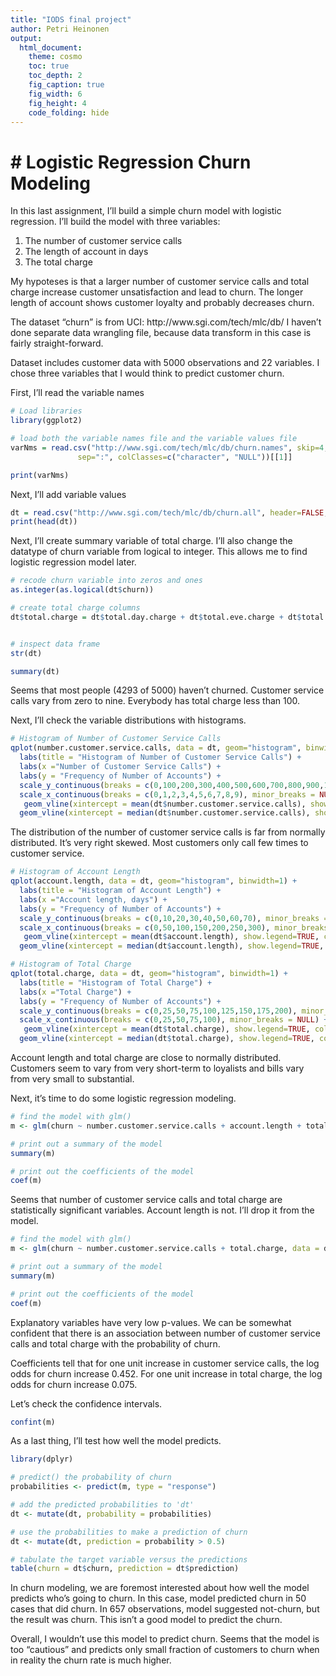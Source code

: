 ```yaml
---
title: "IODS final project"
author: Petri Heinonen
output:
  html_document:
    theme: cosmo
    toc: true
    toc_depth: 2
    fig_caption: true
    fig_width: 6
    fig_height: 4
    code_folding: hide
---
```


# # Logistic Regression Churn Modeling

In this last assignment, I'll build a simple churn model with logistic regression. I'll build the model with three variables:

1. The number of customer service calls
2. The length of account in days
3. The total charge

My hypoteses is that a larger number of customer service calls and total charge increase customer unsatisfaction and lead to churn. The longer length of account shows customer loyalty and probably decreases churn.

The dataset "churn" is from UCI: http://www.sgi.com/tech/mlc/db/
I haven't done separate data wrangling file, because data transform in this case is fairly straight-forward.

Dataset includes customer data with 5000 observations and 22 variables. I chose three variables that I would think to predict customer churn.

First, I'll read the variable names

```r
# Load libraries
library(ggplot2)

# load both the variable names file and the variable values file
varNms = read.csv("http://www.sgi.com/tech/mlc/db/churn.names", skip=4, header=FALSE,
               sep=":", colClasses=c("character", "NULL"))[[1]]

print(varNms)
```


Next, I'll add variable values

```r
dt = read.csv("http://www.sgi.com/tech/mlc/db/churn.all", header=FALSE, col.names=c(varNms,"churn"))
print(head(dt))
```

Next, I'll create summary variable of total charge. I'll also change the datatype of churn variable from logical to integer. This allows me to find logistic regression model later.


```r

# recode churn variable into zeros and ones
as.integer(as.logical(dt$churn))

# create total charge columns
dt$total.charge = dt$total.day.charge + dt$total.eve.charge + dt$total.night.charge + dt$total.intl.charge


# inspect data frame
str(dt)
```

```r

summary(dt)

```

Seems that most people (4293 of 5000) haven't churned. Customer service calls vary from zero to nine. Everybody has total charge less than 100.

Next, I'll check the variable distributions with histograms.

```r
# Histogram of Number of Customer Service Calls
qplot(number.customer.service.calls, data = dt, geom="histogram", binwidth=1) +
  labs(title = "Histogram of Number of Customer Service Calls") +
  labs(x ="Number of Customer Service Calls") +
  labs(y = "Frequency of Number of Accounts") +
  scale_y_continuous(breaks = c(0,100,200,300,400,500,600,700,800,900,1000,1100,1200,1300, 1400, 1500), minor_breaks = NULL) +
  scale_x_continuous(breaks = c(0,1,2,3,4,5,6,7,8,9), minor_breaks = NULL) +
   geom_vline(xintercept = mean(dt$number.customer.service.calls), show.legend=TRUE, color="red", labels("average")) +
  geom_vline(xintercept = median(dt$number.customer.service.calls), show.legend=TRUE, color="blue", labels("Median"))
```

The distribution of the number of customer service calls is far from normally distributed. It's very right skewed. Most customers only call few times to customer service.

```r
# Histogram of Account Length
qplot(account.length, data = dt, geom="histogram", binwidth=1) +
  labs(title = "Histogram of Account Length") +
  labs(x ="Account length, days") +
  labs(y = "Frequency of Number of Accounts") +
  scale_y_continuous(breaks = c(0,10,20,30,40,50,60,70), minor_breaks = NULL) +
  scale_x_continuous(breaks = c(0,50,100,150,200,250,300), minor_breaks = NULL) +
   geom_vline(xintercept = mean(dt$account.length), show.legend=TRUE, color="red", labels("average")) +
  geom_vline(xintercept = median(dt$account.length), show.legend=TRUE, color="blue", labels("Median"))
```


```r
# Histogram of Total Charge
qplot(total.charge, data = dt, geom="histogram", binwidth=1) +
  labs(title = "Histogram of Total Charge") +
  labs(x ="Total Charge") +
  labs(y = "Frequency of Number of Accounts") +
  scale_y_continuous(breaks = c(0,25,50,75,100,125,150,175,200), minor_breaks = NULL) +
  scale_x_continuous(breaks = c(0,25,50,75,100), minor_breaks = NULL) +
   geom_vline(xintercept = mean(dt$total.charge), show.legend=TRUE, color="red", labels("average")) +
  geom_vline(xintercept = median(dt$total.charge), show.legend=TRUE, color="blue", labels("Median"))


```

Account length and total charge are close to normally distributed. Customers seem to vary from very short-term to loyalists and bills vary from very small to substantial.

Next, it's time to do some logistic regression modeling.

```r
# find the model with glm()
m <- glm(churn ~ number.customer.service.calls + account.length + total.charge, data = dt, family = "binomial")

# print out a summary of the model
summary(m)

# print out the coefficients of the model
coef(m) 
```

Seems that number of customer service calls and total charge are statistically significant variables. Account length is not. I'll drop it from the model.

```r
# find the model with glm()
m <- glm(churn ~ number.customer.service.calls + total.charge, data = dt, family = "binomial")

# print out a summary of the model
summary(m)

# print out the coefficients of the model
coef(m) 
```
Explanatory variables have very low p-values. We can be somewhat confident that there is an association between number of customer service calls and total charge with the probability of churn.

Coefficients tell that for one unit increase in customer service calls, the log odds for churn increase 0.452. For one unit increase in total charge, the log odds for churn increase 0.075.

Let's check the confidence intervals.

```r
confint(m)
```

As a last thing, I'll test how well the model predicts.

```r
library(dplyr)

# predict() the probability of churn
probabilities <- predict(m, type = "response")

# add the predicted probabilities to 'dt'
dt <- mutate(dt, probability = probabilities)

# use the probabilities to make a prediction of churn
dt <- mutate(dt, prediction = probability > 0.5)

# tabulate the target variable versus the predictions
table(churn = dt$churn, prediction = dt$prediction)
```

In churn modeling, we are foremost interested about how well the model predicts who's going to churn. In this case, model predicted churn in 50 cases that did churn. In 657 observations, model suggested not-churn, but the result was churn. This isn't a good model to predict the churn. 

Overall, I wouldn't use this model to predict churn. Seems that the model is too "cautious" and predicts only small fraction of customers to churn when in reality the churn rate is much higher.
